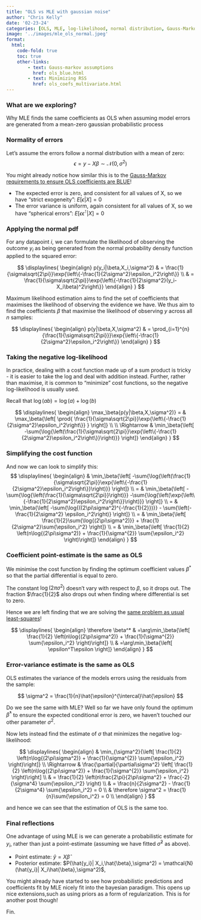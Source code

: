 ```yaml
---
title: "OLS vs MLE with gaussian noise"
author: "Chris Kelly"
date: '02-23-24'
categories: [OLS, MLE, log-likelihood, normal distribution, Gauss-Markov]
image: '../images/mle_ols_normal.jpeg'
format:
  html:
    code-fold: true
    toc: true
    other-links:
        - text: Gauss-markov assumptions
          href: ols_blue.html
        - text: Minimizing RSS
          href: ols_coefs_multivariate.html
---
```


::: {.callout-tip}
### What are we exploring?
Why MLE finds the same coefficients as OLS when assuming model errors are generated from a mean-zero gaussian probabilistic process
:::

### Normality of errors

Let's assume the errors follow a normal distribution with a mean of zero:
$$
\epsilon  = y - X\beta \sim \mathcal{N}(0,\sigma^2)
$$

<!-- :::{.column-margin}
Recall that $y$ is a vector of outcomes across all $n$ samples. For any sample $i$, its observed outcome $y_i$ is predicted from $X_i$ via global coefficients $\beta$.
::: -->

You might already notice how similar this is to the [Gauss-Markov requirements to ensure OLS coefficients are BLUE](ols_blue.html)!

* The expected error is zero, and consistent for all values of X, so we have "strict exogeneity": $E[\epsilon|X] = 0$
* The error variance is uniform, again consistent for all values of X, so we have "spherical errors": $E[\epsilon\epsilon^{\intercal}|X] = 0$

### Applying the normal pdf

For any datapoint $i$, we can formulate the likelihood of observing the outcome $y_i$ as being generated from the normal probability density function applied to the squared error:

$$
\displaylines{
\begin{align}
p(y_i|\beta,X_i,\sigma^2) 
& = \frac{1}{\sigma\sqrt{2\pi}}\exp{\left\{-\frac{1}{2\sigma^2}\epsilon_i^2\right\}} \\
& = \frac{1}{\sigma\sqrt{2\pi}}\exp{\left\{-\frac{1}{2\sigma^2}(y_i-X_i\beta)^2\right\}}
\end{align}
}
$$

Maximum likelihood estimation aims to find the set of coefficients that maximises the likelihood of observing the evidence we have. We thus aim to find the coefficients $\beta$ that maximise the likelihood of observing $y$ across all $n$ samples:

$$
\displaylines{
\begin{align}
p(y|\beta,X,\sigma^2) 
& = \prod_{i=1}^{n}{\frac{1}{\sigma\sqrt{2\pi}}}\exp{\left\{-\frac{1}{2\sigma^2}\epsilon_i^2\right\}}
\end{align}
}
$$


### Taking the negative log-likelihood

In practice, dealing with a cost function made up of a sum product is tricky - it is easier to take the log and deal with addition instead. Further, rather than maximise, it is common to "minimize" cost functions, so the negative log-likelihood is usually used.

:::{.column-margin}
Recall that $\log{\left(ab\right)} = \log{\left(a\right)} + \log{\left(b\right)}$
:::

$$
\displaylines{
\begin{align}
\max_\beta{p(y|\beta,X,\sigma^2)} 
= & 
\max_\beta{\left[ \prod{ \frac{1}{\sigma\sqrt{2\pi}}\exp{\left\{-\frac{1}{2\sigma^2}\epsilon_i^2\right\}} } \right]}
\\ \\ \Rightarrow & 
\min_\beta{\left[ -\sum{\log{\left(\frac{1}{\sigma\sqrt{2\pi}}\exp{\left\{-\frac{1}{2\sigma^2}\epsilon_i^2\right\}}\right)}} \right]}
\end{align}
}
$$

### Simplifying the cost function

And now we can look to simplify this:
$$
\displaylines{
\begin{align}
& \min_\beta{\left[ -\sum{\log{\left(\frac{1}{\sigma\sqrt{2\pi}}\exp{\left\{-\frac{1}{2\sigma^2}\epsilon_i^2\right\}}\right)}} \right]}
\\ = & \min_\beta{\left[ -\sum{\log{\left(\frac{1}{\sigma\sqrt{2\pi}}\right)}} -\sum{\log{\left(\exp{\left\{-\frac{1}{2\sigma^2}\epsilon_i^2\right\}}\right)}} \right]} 
\\ = & \min_\beta{\left[ -\sum{\log{((2\pi\sigma^2)^{-\frac{1}{2}})}} - \sum{\left(-\frac{1}{2\sigma^2} \epsilon_i^2\right)} \right]} 
\\ = & \min_\beta{\left[ \frac{1}{2}\sum{\log{(2\pi\sigma^2)}} + \frac{1}{2\sigma^2}\sum{\epsilon_i^2} \right]} 
\\ = & \min_\beta{\left[ \frac{1}{2} \left(n\log{(2\pi\sigma^2)} + \frac{1}{\sigma^{2}} \sum{\epsilon_i^2}  \right)\right]} 
\end{align}
}
$$

### Coefficient point-estimate is the same as OLS

We minimise the cost function by finding the optimum coefficient values $\beta^*$ so that the partial differential is equal to zero.

The constant $\log{(2\pi\sigma^2)}$ doesn't vary with respect to $\beta$, so it drops out. The fraction $\frac{1}{2}$ also drops out when finding where differential is set to zero.

Hence we are left finding that we are solving the [same problem as usual least-squares](ols_coefs_multivariate.html)!

$$
\displaylines{
\begin{align}
\therefore \beta^* & =\arg\min_\beta{\left[ \frac{1}{2} \left(n\log{(2\pi\sigma^2)} + \frac{1}{\sigma^{2}} \sum{\epsilon_i^2}  \right)\right]}
\\ & =\arg\min_\beta{\left[ \epsilon^T\epsilon \right]}
\end{align}
}
$$

### Error-variance estimate is the same as OLS

OLS estimates the variance of the models errors using the residuals from the sample:

$$
\sigma^2 = \frac{1}{n}\hat{\epsilon}^{\intercal}\hat{\epsilon}
$$

Do we see the same with MLE? Well so far we have only found the optimum $\hat{\beta}^*$ to ensure the expected conditional error is zero, we haven't touched our other parameter $\sigma^2$.

Now lets instead find the estimate of $\sigma$ that minimizes the negative log-likelihood:

$$
\displaylines{
\begin{align}
& \min_{\sigma^2}{\left[ \frac{1}{2} \left(n\log{(2\pi\sigma^2)} + \frac{1}{\sigma^{2}} \sum{\epsilon_i^2}  \right)\right]} \\
\Rightarrow &
\frac{\partial}{\partial\sigma^2}
\left[ \frac{1}{2} \left(n\log{(2\pi\sigma^2)} + \frac{1}{\sigma^{2}} \sum{\epsilon_i^2}  \right)\right]
\\ & =
\frac{1}{2} \left(n\frac{2\pi}{2\pi\sigma^2} + \frac{-2}{\sigma^4} \sum{\epsilon_i^2}  \right)
\\ & =
\frac{n}{2\sigma^2} - \frac{1}{2\sigma^4} \sum{\epsilon_i^2} = 0 \\
& \therefore \sigma^2 = \frac{1}{n}\sum{\epsilon_i^2} = 0 \\
\end{align}
}
$$

and hence we can see that the estimation of OLS is the same too.

### Final reflections

One advantage of using MLE is we can generate a probabilistic estimate for $y_i$, rather than just a point-estimate (assuming we have fitted $\hat{\sigma}^2$ as above). 

* Point estimate: $\hat{y} = X\hat{\beta}$
* Posterior estimate: $P(\hat{y_i}| X_i,\hat{\beta},\sigma^2) = \mathcal{N}(\hat{y_i}| X_i\hat{\beta},\sigma^2)$,

You might already have started to see how probabilistic predictions and coefficients fit by MLE nicely fit into the bayesian paradigm. This opens up nice extensions,such as using priors as a form of regularization. This is for another post though!

Fin.